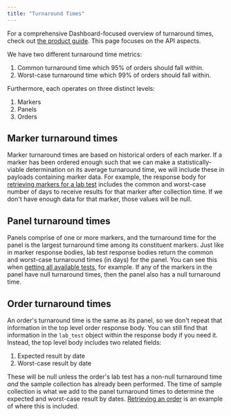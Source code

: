 ```yaml
---
title: "Turnaround Times"
---
```


<FeatureBeta />

For a comprehensive Dashboard-focused overview of turnaround times, check out [the product guide](https://support.junction.com/articles/9137043704-turnaround-time). This page focuses on the API aspects.

We have two different turnaround time metrics:

1. Common turnaround time which 95% of orders should fall within.
2. Worst-case turnaround time which 99% of orders should fall within.

Furthermore, each operates on three distinct levels:

1. Markers
2. Panels
3. Orders

## Marker turnaround times

Marker turnaround times are based on historical orders of each marker. If a marker has been ordered enough such that we can make a statistically-viable determination on its average turnaround time, we will include these in payloads containing marker data. For example, the response body for [retrieving markers for a lab test](https://docs.junction.com/api-reference/lab-testing/lab-test-markers) includes the common and worst-case number of days to receive results for that marker after collection time. If we don't have enough data for that marker, those values will be null.

## Panel turnaround times

Panels comprise of one or more markers, and the turnaround time for the panel is the largest turnaround time among its constituent markers. Just like in marker response bodies, lab test response bodies return the common and worst-case turnaround times (in days) for the panel. You can see this when [getting all available tests](https://docs.junction.com/api-reference/lab-testing/tests-paginated), for example. If any of the markers in the panel have null turnaround times, then the panel also has a null turnaround time.

## Order turnaround times

An order's turnaround time is the same as its panel, so we don't repeat that information in the top level order response body. You can still find that information in the `lab_test` object within the response body if you need it. Instead, the top level body includes two related fields:

1. Expected result by date
2. Worst-case result by date

These will be null unless the order's lab test has a non-null turnaround time _and_ the sample collection has already been performed. The time of sample collection is what we add to the panel turnaround times to determine the expected and worst-case result by dates. [Retrieving an order](https://docs.junction.com/api-reference/lab-testing/get-order) is an example of where this is included.
